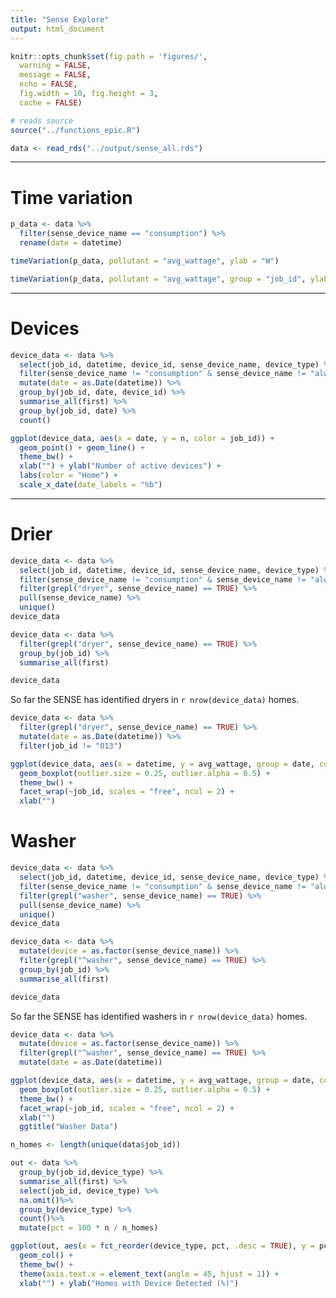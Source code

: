 ```yaml
---
title: "Sense Explore"
output: html_document
---
```


```r
knitr::opts_chunk$set(fig.path = 'figures/',
  warning = FALSE,
  message = FALSE,
  echo = FALSE,
  fig.width = 10, fig.height = 3,
  cache = FALSE)
```

```r
# reads source
source("../functions_epic.R")
```

```r
data <- read_rds("../output/sense_all.rds")
```

---

# Time variation

```r
p_data <- data %>%
  filter(sense_device_name == "consumption") %>%
  rename(date = datetime)
```

```r
timeVariation(p_data, pollutant = "avg_wattage", ylab = "W")
```

```r
timeVariation(p_data, pollutant = "avg_wattage", group = "job_id", ylab = "W")
```

---

# Devices

```r
device_data <- data %>%
  select(job_id, datetime, device_id, sense_device_name, device_type) %>%
  filter(sense_device_name != "consumption" & sense_device_name != "always on") %>%
  mutate(date = as.Date(datetime)) %>%
  group_by(job_id, date, device_id) %>%
  summarise_all(first) %>%
  group_by(job_id, date) %>%
  count()
```

```r
ggplot(device_data, aes(x = date, y = n, color = job_id)) +
  geom_point() + geom_line() +
  theme_bw() +
  xlab("") + ylab("Number of active devices") +
  labs(color = "Home") +
  scale_x_date(date_labels = "%b")
```

---

# Drier

```r
device_data <- data %>%
  select(job_id, datetime, device_id, sense_device_name, device_type) %>%
  filter(sense_device_name != "consumption" & sense_device_name != "always on") %>%
  filter(grepl("dryer", sense_device_name) == TRUE) %>%
  pull(sense_device_name) %>%
  unique()
device_data
```

```r
device_data <- data %>%
  filter(grepl("dryer", sense_device_name) == TRUE) %>%
  group_by(job_id) %>%
  summarise_all(first)

device_data
```

So far the SENSE has identified dryers in `r nrow(device_data)` homes.

```r
device_data <- data %>%
  filter(grepl("dryer", sense_device_name) == TRUE) %>%
  mutate(date = as.Date(datetime)) %>%
  filter(job_id != "013")
```

```r
ggplot(device_data, aes(x = datetime, y = avg_wattage, group = date, color = job_id)) +
  geom_boxplot(outlier.size = 0.25, outlier.alpha = 0.5) +
  theme_bw() +
  facet_wrap(~job_id, scales = "free", ncol = 2) +
  xlab("")
```

# Washer

```r
device_data <- data %>%
  select(job_id, datetime, device_id, sense_device_name, device_type) %>%
  filter(sense_device_name != "consumption" & sense_device_name != "always on") %>%
  filter(grepl("washer", sense_device_name) == TRUE) %>%
  pull(sense_device_name) %>%
  unique()
device_data
```

```r
device_data <- data %>%
  mutate(device = as.factor(sense_device_name)) %>%
  filter(grepl("^washer", sense_device_name) == TRUE) %>%
  group_by(job_id) %>%
  summarise_all(first)

device_data
```

So far the SENSE has identified washers in `r nrow(device_data)` homes.

```r
device_data <- data %>%
  mutate(device = as.factor(sense_device_name)) %>%
  filter(grepl("^washer", sense_device_name) == TRUE) %>%
  mutate(date = as.Date(datetime))
```

```r
ggplot(device_data, aes(x = datetime, y = avg_wattage, group = date, color = job_id)) +
  geom_boxplot(outlier.size = 0.25, outlier.alpha = 0.5) +
  theme_bw() +
  facet_wrap(~job_id, scales = "free", ncol = 2) +
  xlab("")
  ggtitle("Washer Data")
```
```r
n_homes <- length(unique(data$job_id))

out <- data %>%
  group_by(job_id,device_type) %>%
  summarise_all(first) %>%
  select(job_id, device_type) %>%
  na.omit()%>%
  group_by(device_type) %>%
  count()%>%
  mutate(pct = 100 * n / n_homes)
```

```r
ggplot(out, aes(x = fct_reorder(device_type, pct, .desc = TRUE), y = pct)) +
  geom_col() +
  theme_bw() +
  theme(axis.text.x = element_text(angle = 45, hjust = 1)) +
  xlab("") + ylab("Homes with Device Detected (%)")
  
```

